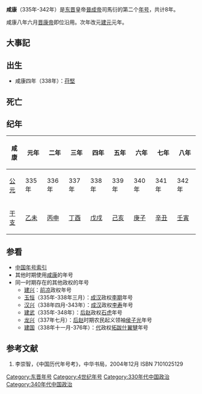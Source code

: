 {{Eranamebox|年号= 咸康
|起讫时间= 335年-342年
|政权= [[东晋|东晋]]
|帝王= [[晉成帝|晉成帝]]司馬衍
|历时= 8年
|timeline= <timeline>
ImageSize  = width:200 height:50
PlotArea   = width:180 height:30 left:10 bottom:20
TimeAxis   = orientation:horizontal
DateFormat = yyyy
Period     = from:317 till:420
AlignBars  = early
ScaleMajor = increment:103 start:317
Colors =
  id:canvas value:rgb(1,1,0.85)
BackgroundColors = canvas:canvas
PlotData =
  width:15 color:black
  bar:era from:start till:end
  bar:era from:325 till:342 color:red
  bar:era from:335 till:342 color:yellow
</timeline>
|说明= 咸康在东晋及晉成帝时期的位置
}}
'''咸康'''（335年-342年）是[[东晋|东晋]]皇帝[[晉成帝|晉成帝]]司馬衍的第二个[[年号|年号]]，共计8年。

咸康八年六月[[晋康帝|晋康帝]]即位沿用。次年改元[[建元_(东晋)|建元]]元年。

== 大事記 ==

== 出生 ==

* 咸康四年（338年）：[[苻坚|苻堅]]

== 死亡 ==

==纪年==
{| class="wikitable" 
|-
!咸康!!元年!!二年!!三年!!四年!!五年!!六年!!七年!!八年
|-
![[公元纪年|公元]]
|335年||336年||337年||338年||339年||340年||341年||342年
|-
![[干支纪年|干支]]
|[[乙未|乙未]]||[[丙申|丙申]]||[[丁酉|丁酉]]||[[戊戌|戊戌]]||[[己亥|己亥]]||[[庚子|庚子]]||[[辛丑|辛丑]]||[[壬寅|壬寅]]
|}

==参看==
*[[中国年号索引|中国年号索引]]
*其他时期使用[[咸康|咸康]]的年号
*同一时期存在的其他政权的年号
**[[建兴_(西晋)|建兴]]：[[前凉|前凉]]政权年号
**[[玉恒|玉恒]]（335年-338年三月）：[[成汉|成汉]]政权[[李期|李期]]年号
**[[汉兴|汉兴]]（338年四月-343年）：[[成汉|成汉]]政权[[李寿|李寿]]年号
**[[建武_(后赵)|建武]]（335年-348年）：[[后赵|后赵]]政权[[石虎|石虎]]年号
**[[龙兴_(侯子光)|龙兴]]（337年七月）：[[后赵|后赵]]时期农民起义领袖[[侯子光|侯子光]]年号
**[[建国_(代)|建国]]（338年十一月-376年）：[[代_(十六国)|代]]政权[[拓跋什翼犍|拓跋什翼犍]]年号

==参考文献==
#李崇智，《中国历代年号考》，中华书局，2004年12月 ISBN 7101025129

{{年号|[[咸和_(晋)|咸和]]|[[中国年号索引|中国年号]]|[[建元_(晋)|建元]]}}
{{晉十六國年號}}
[[Category:东晋年号|Category:东晋年号]]
[[Category:4世纪年号|Category:4世纪年号]]
[[Category:330年代中国政治|Category:330年代中国政治]]
[[Category:340年代中国政治|Category:340年代中国政治]]
